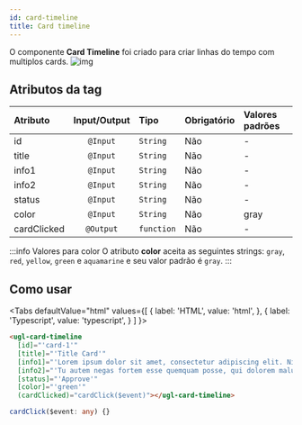 ```yaml
---
id: card-timeline
title: Card timeline
---
```



O componente **Card Timeline** foi criado para criar linhas do tempo com multiplos cards.
![img](../../static/components/card-timeline.png)

## Atributos da tag

Atributo    | Input/Output   | Tipo      | Obrigatório    | Valores padrões
:---------- | :------------: | :-------- | :------------- | :-------------
id          | `@Input`       | `String`  | Não            | -
title       | `@Input`       | `String`  | Não            | -
info1       | `@Input`       | `String`  | Não            | -
info2       | `@Input`       | `String`  | Não            | -
status      | `@Input`       | `String`  | Não            | -
color       | `@Input`       | `String`  | Não            | gray
cardClicked | `@Output`      | `function`| Não            | -

:::info Valores para color
O atributo **color** aceita as seguintes strings: `gray`, `red`, `yellow`, `green` e `aquamarine` e seu valor padrão é `gray`.
:::

## Como usar

<Tabs
  defaultValue="html"
  values={[
    { label: 'HTML', value: 'html', },
    { label: 'Typescript', value: 'typescript', }
  ]
}>
<TabItem value="html">

```html
<ugl-card-timeline
  [id]="'card-1'"
  [title]="'Title Card'"
  [info1]="'Lorem ipsum dolor sit amet, consectetur adipiscing elit. Nihil enim iam habes'"
  [info2]="'Tu autem negas fortem esse quemquam posse, qui dolorem malum putet.'"
  [status]="'Approve'"
  [color]="'green'"
  (cardClicked)="cardClick($event)"></ugl-card-timeline>
```

</TabItem>

<TabItem value="typescript">

```typescript
cardClick($event: any) {}
```

</TabItem>
</Tabs>
